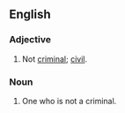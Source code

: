 ==English==

===Adjective===
{{en-adj|-}}

# {{context|legal}} Not [[criminal]]; [[civil]].

===Noun===
{{en-noun}}

# One who is not a criminal.